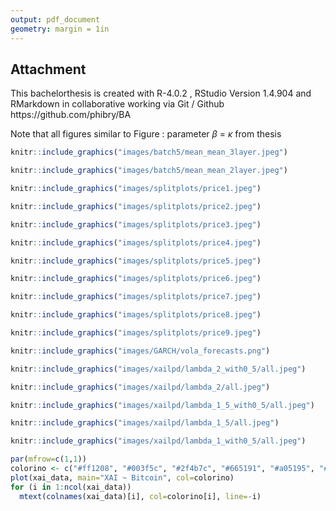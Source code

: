```yaml
---
output: pdf_document
geometry: margin = 1in
---
```


## Attachment {#attachement}

This bachelorthesis is created  with R-4.0.2 , RStudio Version 1.4.904 and RMarkdown in collaborative working via Git / Github
https://github.com/phibry/BA 

Note that all figures similar to Figure \ref{fig:all2_05}:  parameter $\beta$ = $\kappa$ from thesis


```r
knitr::include_graphics("images/batch5/mean_mean_3layer.jpeg")
```

```r
knitr::include_graphics("images/batch5/mean_mean_2layer.jpeg")
```


```r
knitr::include_graphics("images/splitplots/price1.jpeg")
```

```r
knitr::include_graphics("images/splitplots/price2.jpeg")
```

```r
knitr::include_graphics("images/splitplots/price3.jpeg")
```


```r
knitr::include_graphics("images/splitplots/price4.jpeg")
```

```r
knitr::include_graphics("images/splitplots/price5.jpeg")
```

```r
knitr::include_graphics("images/splitplots/price6.jpeg")
```


```r
knitr::include_graphics("images/splitplots/price7.jpeg")
```

```r
knitr::include_graphics("images/splitplots/price8.jpeg")
```

```r
knitr::include_graphics("images/splitplots/price9.jpeg")
```

```r
knitr::include_graphics("images/GARCH/vola_forecasts.png")
```


```r
knitr::include_graphics("images/xailpd/lambda_2_with0_5/all.jpeg")
```

```r
knitr::include_graphics("images/xailpd/lambda_2/all.jpeg")
```

```r
knitr::include_graphics("images/xailpd/lambda_1_5_with0_5/all.jpeg")
```

```r
knitr::include_graphics("images/xailpd/lambda_1_5/all.jpeg")
```

```r
knitr::include_graphics("images/xailpd/lambda_1_with0_5/all.jpeg")
```

```r
par(mfrow=c(1,1))
colorino <- c("#ff1208", "#003f5c", "#2f4b7c", "#665191", "#a05195", "#d45087", "#f6004a", "#004c6d", "#0075b6", "#665191", "#ff7c43")
plot(xai_data, main="XAI ~ Bitcoin", col=colorino)
for (i in 1:ncol(xai_data))
  mtext(colnames(xai_data)[i], col=colorino[i], line=-i)
```